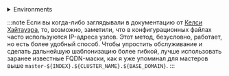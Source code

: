 


<details>
<summary>Environments</summary>

### Базовые переменные окружения:

Для начала зададим переменные окружния, определяющие расположение файлов и сам кластер

<CodeBlock language="bash">
{`export BASE_K8S_PATH="${CUSTOM_VALUE.kuberneteBaseFolderPath.value}"
  export BASE_KUBELET_PATH="${CUSTOM_VALUE.kuberneteKubeletFolderPath.value}"
  export CLUSTER_NAME="${CUSTOM_VALUE.kubernetesClusterName.value}"
  export CRI_ENDPOINT="${CUSTOM_VALUE.criEndpoint.value}"
  export BASE_DOCKER_REGISTRY="${CUSTOM_VALUE.baseDockerRegistry.value}"
  export PAUSED_IMAGE="${CUSTOM_VALUE.pausedImage.value}"
  export BASE_DOMAIN="${CUSTOM_VALUE.kubernetesBaseDomain.value}"

  export BASE_CLUSTER_DOMAIN=$\{CLUSTER_NAME\}.$\{BASE_DOMAIN\}
  export FULL_HOST_NAME=$\{HOST_NAME\}.$\{BASE_CLUSTER_DOMAIN\}
  export ETCD_INITIAL_CLUSTER="$\{FULL_HOST_NAME\}=https://$\{MACHINE_LOCAL_ADDRESS\}:$\{ETCD_PEER_PORT\}"
  export ETCD_SERVERS="https://127.0.0.1:$\{ETCD_SERVER_PORT\}"
`}
</CodeBlock>

### Переменные окружения сертификатов:
<CodeBlock language="bash">
{`export ETCD_CA_CN="${CERTIFICATES.etcdCA.cname}"
  export ETCD_CA_CRT_PATH="${CERTIFICATES.etcdCA.crtPath}"
  export ETCD_CA_CSR_CONF="${CERTIFICATES.etcdCA.crtConf}"
  export ETCD_CA_KEY_PATH="${CERTIFICATES.etcdCA.keyPath}"
  export ETCD_CA_KEY_SIZE=${CERTIFICATES.etcdCA.keySize}

  export FRONT_PROXY_CA_CN="${CERTIFICATES.frontProxyCA.cname}"
  export FRONT_PROXY_CA_CRT_PATH="${CERTIFICATES.frontProxyCA.crtPath}"
  export FRONT_PROXY_CA_CSR_CONF="${CERTIFICATES.frontProxyCA.crtConf}"
  export FRONT_PROXY_CA_KEY_PATH="${CERTIFICATES.frontProxyCA.keyPath}"
  export FRONT_PROXY_CA_KEY_SIZE=${CERTIFICATES.frontProxyCA.keySize}

  export KUBERNETES_CA_CN="${CERTIFICATES.kubernetesCA.cname}"
  export KUBERNETES_CA_CRT_PATH="${CERTIFICATES.kubernetesCA.crtPath}"
  export KUBERNETES_CA_CSR_CONF="${CERTIFICATES.kubernetesCA.crtConf}"
  export KUBERNETES_CA_KEY_PATH="${CERTIFICATES.kubernetesCA.keyPath}"
  export KUBERNETES_CA_KEY_SIZE=${CERTIFICATES.kubernetesCA.keySize}

  export CONTROLLER_MANAGER_CLIENT_CN="${CERTIFICATES.controllerManagerClient.cname}"
  export CONTROLLER_MANAGER_CLIENT_CRT_CONF="${CERTIFICATES.controllerManagerClient.crtConf}"
  export CONTROLLER_MANAGER_CLIENT_CRT_PATH="${CERTIFICATES.controllerManagerClient.crtPath}"
  export CONTROLLER_MANAGER_CLIENT_CSR_PATH="${CERTIFICATES.controllerManagerClient.csrPath}"
  export CONTROLLER_MANAGER_CLIENT_KEY_PATH="${CERTIFICATES.controllerManagerClient.keyPath}"
  export CONTROLLER_MANAGER_CLIENT_KEY_SIZE=${CERTIFICATES.controllerManagerClient.keySize}

  export ETCD_CLIENT_CN="${CERTIFICATES.etcdClient.cname}"
  export ETCD_CLIENT_CRT_CONF="${CERTIFICATES.etcdClient.crtConf}"
  export ETCD_CLIENT_CRT_PATH="${CERTIFICATES.etcdClient.crtPath}"
  export ETCD_CLIENT_CSR_PATH="${CERTIFICATES.etcdClient.csrPath}"
  export ETCD_CLIENT_KEY_PATH="${CERTIFICATES.etcdClient.keyPath}"
  export ETCD_CLIENT_KEY_SIZE=${CERTIFICATES.etcdClient.keySize}

  export ETCD_PEER_CRT_CONF="${CERTIFICATES.etcdPeer.crtConf}"
  export ETCD_PEER_CRT_PATH="${CERTIFICATES.etcdPeer.crtPath}"
  export ETCD_PEER_CSR_PATH="${CERTIFICATES.etcdPeer.csrPath}"
  export ETCD_PEER_KEY_PATH="${CERTIFICATES.etcdPeer.keyPath}"
  export ETCD_PEER_KEY_SIZE=${CERTIFICATES.etcdPeer.keySize}

  export ETCD_SERVER_CRT_CONF="${CERTIFICATES.etcdServer.crtConf}"
  export ETCD_SERVER_CRT_PATH="${CERTIFICATES.etcdServer.crtPath}"
  export ETCD_SERVER_CSR_PATH="${CERTIFICATES.etcdServer.csrPath}"
  export ETCD_SERVER_KEY_PATH="${CERTIFICATES.etcdServer.keyPath}"
  export ETCD_SERVER_KEY_SIZE=${CERTIFICATES.etcdServer.keySize}

  export KUBELET_CLIENT_CRT_CONF="${CERTIFICATES.kubeletClient.crtConf}"
  export KUBELET_CLIENT_CRT_PATH="${CERTIFICATES.kubeletClient.crtPath}"
  export KUBELET_CLIENT_CSR_PATH="${CERTIFICATES.kubeletClient.csrPath}"
  export KUBELET_CLIENT_KEY_PATH="${CERTIFICATES.kubeletClient.keyPath}"
  export KUBELET_CLIENT_KEY_SIZE=${CERTIFICATES.kubeletClient.keySize}

  export KUBELET_SERVER_CRT_CONF="${CERTIFICATES.kubeletServer.crtConf}"
  export KUBELET_SERVER_CRT_PATH="${CERTIFICATES.kubeletServer.crtPath}"
  export KUBELET_SERVER_CSR_PATH="${CERTIFICATES.kubeletServer.csrPath}"
  export KUBELET_SERVER_KEY_PATH="${CERTIFICATES.kubeletServer.keyPath}"
  export KUBELET_SERVER_KEY_SIZE=${CERTIFICATES.kubeletServer.keySize}

  export KUBERNETES_ADMIN_CLIENT_CN="${CERTIFICATES.kubernetesAdminClient.cname}"
  export KUBERNETES_ADMIN_CLIENT_CRT_CONF="${CERTIFICATES.kubernetesAdminClient.crtConf}"
  export KUBERNETES_ADMIN_CLIENT_CRT_PATH="${CERTIFICATES.kubernetesAdminClient.crtPath}"
  export KUBERNETES_ADMIN_CLIENT_CSR_PATH="${CERTIFICATES.kubernetesAdminClient.csrPath}"
  export KUBERNETES_ADMIN_CLIENT_KEY_PATH="${CERTIFICATES.kubernetesAdminClient.keyPath}"
  export KUBERNETES_ADMIN_CLIENT_KEY_SIZE=${CERTIFICATES.kubernetesAdminClient.keySize}

  export KUBERNETES_ETCD_CLIENT_CN="${CERTIFICATES.kubernetesEtcdClient.cname}"
  export KUBERNETES_ETCD_CLIENT_CRT_CONF="${CERTIFICATES.kubernetesEtcdClient.crtConf}"
  export KUBERNETES_ETCD_CLIENT_CRT_PATH="${CERTIFICATES.kubernetesEtcdClient.crtPath}"
  export KUBERNETES_ETCD_CLIENT_CSR_PATH="${CERTIFICATES.kubernetesEtcdClient.csrPath}"
  export KUBERNETES_ETCD_CLIENT_KEY_PATH="${CERTIFICATES.kubernetesEtcdClient.keyPath}"
  export KUBERNETES_ETCD_CLIENT_KEY_SIZE=${CERTIFICATES.kubernetesEtcdClient.keySize}

  export KUBERNETES_FRONT_PROXY_CLIENT_CN="${CERTIFICATES.kubernetesFrontProxyClient.cname}"
  export KUBERNETES_FRONT_PROXY_CLIENT_CRT_CONF="${CERTIFICATES.kubernetesFrontProxyClient.crtConf}"
  export KUBERNETES_FRONT_PROXY_CLIENT_CRT_PATH="${CERTIFICATES.kubernetesFrontProxyClient.crtPath}"
  export KUBERNETES_FRONT_PROXY_CLIENT_CSR_PATH="${CERTIFICATES.kubernetesFrontProxyClient.csrPath}"
  export KUBERNETES_FRONT_PROXY_CLIENT_KEY_PATH="${CERTIFICATES.kubernetesFrontProxyClient.keyPath}"
  export KUBERNETES_FRONT_PROXY_CLIENT_KEY_SIZE=${CERTIFICATES.kubernetesFrontProxyClient.keySize}

  export KUBERNETES_KUBELET_CLIENT_CN="${CERTIFICATES.kubernetesKubeletClient.cname}"
  export KUBERNETES_KUBELET_CLIENT_CRT_CONF="${CERTIFICATES.kubernetesKubeletClient.crtConf}"
  export KUBERNETES_KUBELET_CLIENT_CRT_PATH="${CERTIFICATES.kubernetesKubeletClient.crtPath}"
  export KUBERNETES_KUBELET_CLIENT_CSR_PATH="${CERTIFICATES.kubernetesKubeletClient.csrPath}"
  export KUBERNETES_KUBELET_CLIENT_KEY_PATH="${CERTIFICATES.kubernetesKubeletClient.keyPath}"
  export KUBERNETES_KUBELET_CLIENT_KEY_SIZE=${CERTIFICATES.kubernetesKubeletClient.keySize}

  export KUBERNETES_SERVER_CN="${CERTIFICATES.kubernetesServer.cname}"
  export KUBERNETES_SERVER_CRT_CONF="${CERTIFICATES.kubernetesServer.crtConf}"
  export KUBERNETES_SERVER_CRT_PATH="${CERTIFICATES.kubernetesServer.crtPath}"
  export KUBERNETES_SERVER_CSR_PATH="${CERTIFICATES.kubernetesServer.csrPath}"
  export KUBERNETES_SERVER_KEY_PATH="${CERTIFICATES.kubernetesServer.keyPath}"
  export KUBERNETES_SERVER_KEY_SIZE=${CERTIFICATES.kubernetesServer.keySize}

  export KUBERNETES_SUPER_ADMIN_CLIENT_CN="${CERTIFICATES.kubernetesSuperAdminClient.cname}"
  export KUBERNETES_SUPER_ADMIN_CLIENT_CRT_CONF="${CERTIFICATES.kubernetesSuperAdminClient.crtConf}"
  export KUBERNETES_SUPER_ADMIN_CLIENT_CRT_PATH="${CERTIFICATES.kubernetesSuperAdminClient.crtPath}"
  export KUBERNETES_SUPER_ADMIN_CLIENT_CSR_PATH="${CERTIFICATES.kubernetesSuperAdminClient.csrPath}"
  export KUBERNETES_SUPER_ADMIN_CLIENT_KEY_PATH="${CERTIFICATES.kubernetesSuperAdminClient.keyPath}"
  export KUBERNETES_SUPER_ADMIN_CLIENT_KEY_SIZE=${CERTIFICATES.kubernetesSuperAdminClient.keySize}

  export SCHEDULER_CLIENT_CN="${CERTIFICATES.schedulerClient.cname}"
  export SCHEDULER_CLIENT_CRT_CONF="${CERTIFICATES.schedulerClient.crtConf}"
  export SCHEDULER_CLIENT_CRT_PATH="${CERTIFICATES.schedulerClient.crtPath}"
  export SCHEDULER_CLIENT_CSR_PATH="${CERTIFICATES.schedulerClient.csrPath}"
  export SCHEDULER_CLIENT_KEY_PATH="${CERTIFICATES.schedulerClient.keyPath}"
  export SCHEDULER_CLIENT_KEY_SIZE=${CERTIFICATES.schedulerClient.keySize}

  export KUBERNETES_SERVICE_ACCOUNT_CRT_PATH="${CERTIFICATES.kubernetesSA.crtPath}"
  export KUBERNETES_SERVICE_ACCOUNT_KEY_PATH="${CERTIFICATES.kubernetesSA.keyPath}"

  export KUBELET_CURRENT_CLIENT_CRT_PATH="${CERTIFICATES.kubernetesCureentClient.crtPath}"
  export KUBELET_CURRENT_SERVER_CRT_PATH="${CERTIFICATES.kubernetesCureentServer.crtPath}"

`}
</CodeBlock>


### Переменные окружения сети:

:::warning
Просьба обратить внимание, что я не указал тут подсеть для подов, тк по моему мнению этим должен управлять сетевой плагин, а не компоненты управляющего контура.
:::

<CodeBlock language="bash">
{`export SERVICE_CIDR="${CUSTOM_VALUE.kubernetesServiceCIDR.value}"
  export SERVICE_DNS="${CUSTOM_VALUE.kubernetesDNSAddress.value}"
  export SERVICE_KUBE_API="${CUSTOM_VALUE.kubernetesDefaultInternalAddress.value}"
  export MACHINE_LOCAL_ADDRESS=${CUSTOM_VALUE.virtualMachineLocalAddress.value}
`}
</CodeBlock>

Заранее определяем список слушающих портов, будут нам полезны для понимания кто что использует

<CodeBlock language="bash">
{`export ETCD_METRICS_PORT=${PORTS.etcdMetricServer.portNumber}
  export ETCD_PEER_PORT=${PORTS.etcdPeer.portNumber}
  export ETCD_SERVER_PORT=${PORTS.etcdServer.portNumber}
  export KUBE_APISERVER_PORT=${PORTS.kubeAPIServer.portNumber}
  export KUBE_CONTROLLER_MANAGER_PORT=${PORTS.kubeControllerManager.portNumber}
  export KUBELET_HEALTHZ_PORT=${PORTS.kubeletHealthz.portNumber}
  export KUBELET_READ_ONLY_PORT=${PORTS.kubeletReadOnlyPort.portNumber}
  export KUBELET_SERVER_PORT=${PORTS.kubeletServer.portNumber}
  export KUBE_SCHEDULER_PORT=${PORTS.kubeScheduler.portNumber}
`}
</CodeBlock>

### Версии компонентов

<CodeBlock language="bash">
{`export RUNC_VERSION="${COMPONENTS_VERSION.runc.value}"
  export KUBERNETES_VERSION="${COMPONENTS_VERSION.kubernetes.value}"
  export ETCD_TOOL_VERSION="${COMPONENTS_VERSION.etcdctl.value}"
  export ETCD_VERSION="${COMPONENTS_VERSION.etcd.value}"
  export CONTAINERD_VERSION="${COMPONENTS_VERSION.containerd.value}"
  export CRICTL_VERSION="${COMPONENTS_VERSION.crictl.value}"
`}
</CodeBlock>


### Переменные окружения ETCD

```bash
export MASTER_COUNT=3

# Для Kube-apiserver 
export ETCD_SERVERS=$(seq 1 $(( MASTER_COUNT )) \
| awk -v fmt="https://master-%s.$BASE_CLUSTER_DOMAIN:$ETCD_SERVER_PORT" \
'{ s && s = s "," ; s = s sprintf(fmt, $0) } END { print s }')

# Для формирования ETCD кластера
export ETCD_INITIAL_CLUSTER=$(seq 1 $(( MASTER_COUNT )) | 
awk -v fmt="master-%s.$BASE_CLUSTER_DOMAIN=https://master-%s.$BASE_CLUSTER_DOMAIN:$ETCD_PEER_PORT" \
'{ s && s = s "," ; s = s sprintf(fmt, $0, $0) } END { print s }')
```

### Создание директорий

<CodeBlock language="bash">
{`mkdir -p $\{BASE_K8S_PATH\}/kubeconfig/
  mkdir -p $\{BASE_K8S_PATH\}/manifests
  mkdir -p $\{BASE_K8S_PATH\}/openssl
  mkdir -p $\{BASE_K8S_PATH\}/openssl/csr
  mkdir -p $\{BASE_K8S_PATH\}/pki
  mkdir -p $\{BASE_K8S_PATH\}/pki/etcd
  mkdir -p $\{BASE_KUBELET_PATH\}
  mkdir -p $\{BASE_KUBELET_PATH\}/pki
  mkdir -p /usr/lib/systemd/system/kubelet.service.d
  mkdir -p /tmp/containerd
  mkdir -p /etc/containerd/
  mkdir -p /etc/containerd/conf.d
`}
</CodeBlock>

### Настройка инструмента взаимодействия с ETCD
<CodeBlock language="bash">
{`cat <<'EOF' >> ~/.bashrc
  export BASE_K8S_PATH="${CUSTOM_VALUE.kuberneteBaseFolderPath.value}"
  export ETCDCTL_CERT="${CERTIFICATES.etcdPeer.crtPath}"
  export ETCDCTL_KEY="${CERTIFICATES.etcdPeer.keyPath}"
  export ETCDCTL_CACERT="${CERTIFICATES.etcdCA.crtPath}"
  export ETCD_SERVER_PORT="${PORTS.etcdServer.portNumber}"

  etcd_endpoints () {
  export ENDPOINTS=$(
  etcdctl \
  --endpoints=127.0.0.1:$\{ETCD_SERVER_PORT\} member list | 
  awk '{print $5}' | 
  sed "s/,//" | 
  sed "s/ /,/g"
  )
  }

  estat () {
  etcd_endpoints
  etcdctl \
  --write-out=table \
  --endpoints=$ENDPOINTS \
  endpoint status
  }
  EOF

  source ~/.bashrc
`}
</CodeBlock>

### Настройка инструмента взаимодействия с KubeAPI
Для подключения к кластеру нам потребуется переменная окружения `KUBECONFIG`
<CodeBlock language="bash">
{`
mkdir -p $HOME/.kube
sudo ln -s /etc/kubernetes/admin.conf $HOME/.kube/config
sudo chown $(id -u):$(id -g) $HOME/.kube/config
`}
</CodeBlock>


</details>

:::note
Если вы когда-либо заглядывали в документацию от [Келси Хайтауэра](https://github.com/kelseyhightower/kubernetes-the-hard-way), то, возможно, заметили, что в конфигурационных файлах часто используются IP-адреса узлов. Этот метод, безусловно, работает, но есть более удобный способ. Чтобы упростить обслуживание и сделать дальнейшую шаблонизацию более гибкой, лучше использовать заранее известные FQDN-маски, как я уже упоминал для мастеров выше ```master-${INDEX}.${CLUSTER_NAME}.${BASE_DOMAIN}```.
:::
